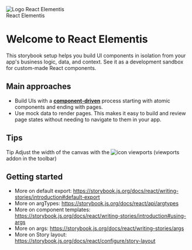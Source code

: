 

<Meta title="Introduction" />

<style>
  {`
    .item-logo {
        align-items: center;
        display: flex;
        flex-direction: column;
    }
    .item-logo img {
        height: 150px;
        width: 150px;
    }
    .item-logo .title {
        margin: .5em 0 3rem;
        color: #233e63;
        font-size: 1.5em;
        font-weight: 600;
    }
    .item-logo .color {
        color: #d54e3c;
        font-size: inherit;
        font-weight: 500;
    }

    .tip-wrapper {
      font-size: 13px;
      line-height: 20px;
      margin-top: 40px;
      margin-bottom: 40px;
    }

    .tip {
      display: inline-block;
      border-radius: 1em;
      font-size: 11px;
      line-height: 12px;
      font-weight: 700;
      background: #e7fdd8;
      color: #66bf3c;
      padding: 4px 12px;
      margin-right: 10px;
      vertical-align: top;
    }
  `}
</style>

<div className="item-logo">
  <img src={Logo} alt="Logo React Elementis" />
  <div class="title">
    React <span class="color">Elementis</span>
  </div>
</div>

# Welcome to React Elementis

This storybook setup helps you build UI components in isolation from your app's business logic, data, and context.
See it as a development sandbox for custom-made React components.

## Main approaches

- Build UIs with a <a href="https://componentdriven.org" target="_blank" rel="noopener noreferrer"><strong>component-driven</strong></a> process starting with atomic components and ending with pages.
- Use mock data to render pages. This makes it easy to build and review page states without needing to navigate to them in your app.

## Tips

<div className="tip-wrapper">
  <span className="tip">Tip</span>
  Adjust the width of the canvas with the <img
    src={ViewportsIcon}
    alt="icon viewports"
  /> (viewports addon in the toolbar)
</div>

## Getting started

- More on default export: https://storybook.js.org/docs/react/writing-stories/introduction#default-export
- More on argTypes: https://storybook.js.org/docs/react/api/argtypes
- More on component templates: https://storybook.js.org/docs/react/writing-stories/introduction#using-args
- More on args: https://storybook.js.org/docs/react/writing-stories/args
- More on Story layout: https://storybook.js.org/docs/react/configure/story-layout
